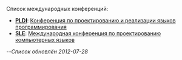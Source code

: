 Список международных конференций:
* '''[[PLDI]]''': [[PLDI|Конференция по проектированию и реализации языков программирования]]
* '''[[SLE]]''': [[SLE|Международная конференция по проектированию компьютерных языков]]
--''Список обновлён 2012-07-28''